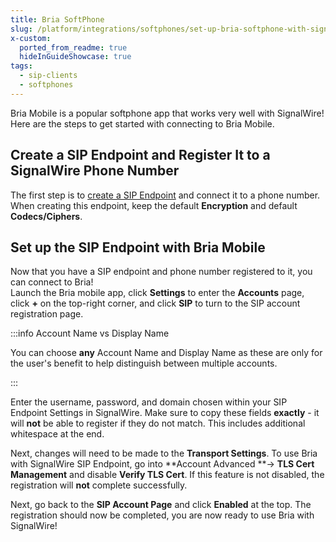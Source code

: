 ```yaml
---
title: Bria SoftPhone
slug: /platform/integrations/softphones/set-up-bria-softphone-with-signalwire
x-custom:
  ported_from_readme: true
  hideInGuideShowcase: true
tags:
  - sip-clients
  - softphones
---
```



Bria Mobile is a popular softphone app that works very well with SignalWire! Here are the steps to get started with connecting to Bria Mobile. 

Create a SIP Endpoint and Register It to a SignalWire Phone Number
------------------------------------------------------------------

The first step is to [create a SIP Endpoint](/voice/sip/get-started) and connect it to a phone number. When creating this endpoint, keep the default **Encryption** and default **Codecs/Ciphers**. 

Set up the SIP Endpoint with Bria Mobile
----------------------------------------

Now that you have a SIP endpoint and phone number registered to it, you can connect to Bria!  
Launch the Bria mobile app, click **Settings** to enter the **Accounts** page, click **+** on the top-right corner, and click **SIP** to turn to the SIP account registration page.


:::info Account Name vs Display Name

You can choose **any** Account Name and Display Name as these are only for the user's benefit to help distinguish between multiple accounts.

:::

Enter the username, password, and domain chosen within your SIP Endpoint Settings in SignalWire. Make sure to copy these fields **exactly** - it will **not** be able to register if they do not match. This includes additional whitespace at the end.

Next, changes will need to be made to the **Transport Settings**. To use Bria with SignalWire SIP Endpoint, go into **Account Advanced **-> **TLS Cert Management** and disable **Verify TLS Cert**. If this feature is not disabled, the registration will **not** complete successfully.

Next, go back to the **SIP Account Page** and click **Enabled** at the top. The registration should now be completed, you are now ready to use Bria with SignalWire!
